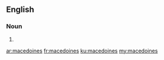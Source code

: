 ==English==

===Noun===
{{head|en|plural}}

# {{plural of|macedoine|lang=en}}

[[ar:macedoines]]
[[fr:macedoines]]
[[ku:macedoines]]
[[my:macedoines]]